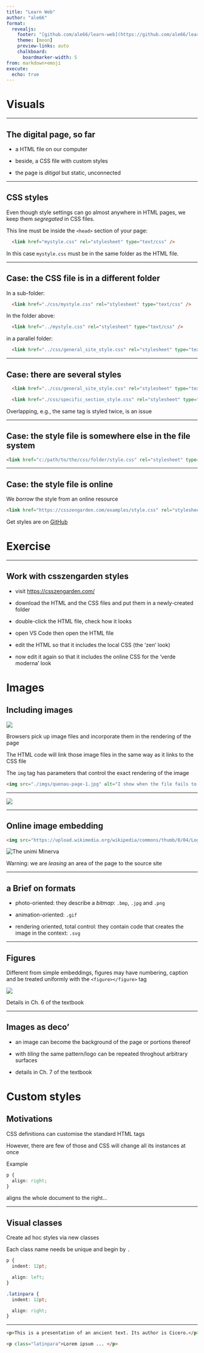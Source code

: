 ```yaml
---
title: "Learn Web"
author: "ale66"
format: 
  revealjs:
    footer: "[github.com/ale66/learn-web](https://github.com/ale66/learn-web)&nbsp;&nbsp;&nbsp;"
    theme: [moon]
    preview-links: auto
    chalkboard: 
      boardmarker-width: 5
from: markdown+emoji
execute:
  echo: true
---
```


# Visuals


---

## The digital page, so far

- a HTML file on our computer
  
- beside, a CSS file with custom styles

- the page is *ditigal* but static, unconnected


---

## CSS styles

Even though style settings can go almost anywhere in HTML pages, we keep them *segregated* in CSS files.

This line must be inside the ``<head>`` section of your page:


```html
  <link href="mystyle.css" rel="stylesheet" type="text/css" />
```  

In this case ``mystyle.css`` must be in the same folder as the HTML file.


---

## Case: the CSS file is in a different folder 

In a sub-folder:

```html
  <link href="./css/mystyle.css" rel="stylesheet" type="text/css" />
```  

In the folder above:

```html
  <link href="../mystyle.css" rel="stylesheet" type="text/css" />
```  

in a parallel folder:

```html
  <link href="../css/general_site_style.css" rel="stylesheet" type="text/css" />
```  


---

## Case: there are several styles

```html
  <link href="../css/general_site_style.css" rel="stylesheet" type="text/css" />

  <link href="./css/specific_section_style.css" rel="stylesheet" type="text/css" />
```  

Overlapping, e.g., the same tag is styled twice, is an issue 


---

## Case: the style file is somewhere else in the file system

```html
<link href="c:/path/to/the/css/folder/style.css" rel="stylesheet" type="text/css" />
```  

---

## Case: the style file is online

We *borrow* the style from an online resource

```html
<link href="https://csszengarden.com/examples/style.css" rel="stylesheet" type="text/css" />
```

Get styles are on [GitHub](https://github.com/mezzoblue/csszengarden.com)


# Exercise


---

## Work with csszengarden styles

- visit [https://csszengarden.com/](https://csszengarden.com/)
  
- download the HTML and the CSS files and put them in a newly-created folder
  
- double-click the HTML file, check how it looks
  
- open VS Code then open the HTML file

- edit the HTML so that it includes the local CSS (the 'zen' look)

- now edit it again so that it includes the online CSS for the 'verde moderna' look


# Images

## Including images

![](./imgs/raymond-quenau-page.jpg)

Browsers pick up image files and incorporate them in the rendering of the page

The HTML code will link those image files in the same way as it links to the CSS file

The ``img`` tag has parameters that control the exact rendering of the image

```html
<img src="./imgs/quenau-page-1.jpg" alt="I show when the file fails to load" title="show when mouse over">
```


---

![](./imgs/6-img-2.png)


---

## Online image embedding

```html
<img src="https://upload.wikimedia.org/wikipedia/commons/thumb/0/04/Logo_Universit%C3%A0_degli_Studi_di_Milano.svg/1024px-Logo_Universit%C3%A0_degli_Studi_di_Milano.svg.png" alt="The unimi Minerva">
```

<img src="https://upload.wikimedia.org/wikipedia/commons/thumb/0/04/Logo_Universit%C3%A0_degli_Studi_di_Milano.svg/1024px-Logo_Universit%C3%A0_degli_Studi_di_Milano.svg.png" alt="The unimi Minerva">

Warning: we are *leasing* an area of the page to the source site


---

## a Brief on formats

- photo-oriented: they describe a *bitmap*: ``.bmp``, ``.jpg`` and ``.png``

- animation-oriented: ``.gif``
    
- rendering oriented, total control: they contain code that creates the image in the context: ``.svg``


---

## Figures

Different from simple embeddings, figures may have numbering, caption and be treated uniformly with the ``<figure></figure>`` tag

![](./imgs/6-traditional.png)


Details in Ch. 6 of the textbook


---

## Images as deco'

- an image can become the background of the page or portions thereof

- with *tiling* the same pattern/logo can be repeated throghout arbitrary surfaces
  
- details in Ch. 7 of the textbook

# Custom styles

## Motivations

CSS definitions can customise the standard HTML tags

However, there are few of those and CSS will change all its instances at once

Example

```css
p {
  align: right;
}
```

aligns the whole document to the right...


---

## Visual classes

Create ad hoc styles via new classes

Each class name needs be unique and begin by ``.``

```css
p {
  indent: 12pt;

  align: left;
}

.latinpara {
  indent: 12pt;

  align: right;
}
```


---

```html
<p>This is a presentation of an ancient text. Its author is Cicero.</p>

<p class="latinpara">Lorem ipsum ... </p>
```

